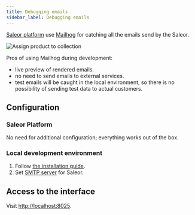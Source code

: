 ```yaml
---
title: Debugging emails
sidebar_label: Debugging emails
---
```


[Saleor platform](https://github.com/mirumee/saleor-platform) use [Mailhog](https://github.com/mailhog/MailHog) for catching all the emails send by the Saleor. 

![Assign product to collection](../screenshots/mailhog.png)

Pros of using Mailhog during development:
- live preview of rendered emails.
- no need to send emails to external services.
- test emails will be caught in the local environment, so there is no possibility of sending test data to actual customers.

## Configuration

### Saleor Platform

No need for additional configuration; everything works out of the box.

### Local development environment

1. Follow [the installation guide](https://github.com/mailhog/MailHog#installation).
2. Set [SMTP server](developer/running-saleor/configuration.mdx#email_url) for Saleor.

## Access to the interface

Visit [http://localhost:8025](http://localhost:8025).
